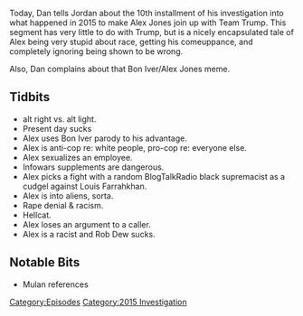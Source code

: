 {{Episode
    | title             = September 2-4, 2015
    | caption           = [https://knowledgefight.libsyn.com/knowledge-fight-sep-2-4-2015 Listen to this episode on Libsyn]
    | episodeNumber     = 65
    | length            = 01:42:37
    | airDate           = July 19, 2017
    | coverageStartDate = September 2, 2015
    | coverageEndDate   = September 4, 2015
    | episodeType       = [[:Category:2015 Investigation|2015 Investigation]]
    | appearance        = [["Dr." Ed Group]], [[Joe Biggs]], [[Rob Dew]], [[Nathaniel (caller)]]
    | beverage          = Manzanita Sol
    | previousEpisode   = [[64: Aug 27-Sep 1, 2015]]
    | nextEpisode       = [[66: September 6-17, 2015]]
}}

{{Stub}}

Today, Dan tells Jordan about the 10th installment of his investigation into what happened in 2015 to make Alex Jones join up with Team Trump. This segment has very little to do with Trump, but is a nicely encapsulated tale of Alex being very stupid about race, getting his comeuppance, and completely ignoring being shown to be wrong.

Also, Dan complains about that Bon Iver/Alex Jones meme.

==Tidbits==

*alt right vs. alt light.
*Present day sucks
*Alex uses Bon Iver parody to his advantage.
*Alex is anti-cop re: white people, pro-cop re: everyone else.
*Alex sexualizes an employee.
*Infowars supplements are dangerous.
*Alex picks a fight with a random BlogTalkRadio black supremacist as a cudgel against Louis Farrahkhan.
*Alex is into aliens, sorta.
*Rape denial & racism.
*Hellcat.
*Alex loses an argument to a caller.
*Alex is a racist and Rob Dew sucks.

==Notable Bits==

*Mulan references

[[Category:Episodes]]
[[Category:2015 Investigation]]